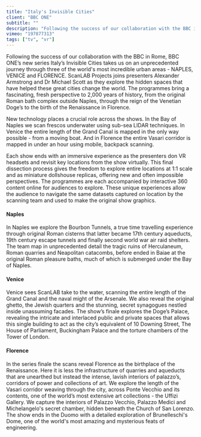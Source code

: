 ```yaml
---
title: "Italy's Invisible Cities"
client: "BBC ONE"
subtitle: ""
description: "Following the success of our collaboration with the BBC in Rome, BBC ONE’s new series Italy’s Invisible Cities takes us on an unprecedented journey through three of the world's most incredible urban areas."
vimeo: "197877313"
tags: ["tv", "vr"]
---
```



Following the success of our collaboration with the BBC in Rome, BBC ONE’s new series Italy’s Invisible Cities takes us on an unprecedented journey through three of the world's most incredible urban areas - NAPLES, VENICE and FLORENCE. ScanLAB Projects joins presenters Alexander Armstrong and Dr Michael Scott as they explore the hidden spaces that have helped these great cities change the world. The programmes bring a fascinating, fresh perspective to 2,000 years of history, from the original Roman bath complex outside Naples, through the reign of the Venetian Doge’s to the birth of the Renaissance in Florence.

<ImageMagic href="BBCitaly.jpg" />

New technology places a crucial role across the shows. In the Bay of Naples we scan frescos underwater using sub-sea LIDAR techniques. In Venice the entire length of the Grand Canal is mapped in the only way possible - from a moving boat. And in Florence the entire Vasari corridor is mapped in under an hour using mobile, backpack scanning.

Each show ends with an immersive experience as the presenters don VR headsets and revisit key locations from the show virtually. This final dissection process gives the freedom to explore entire locations at 1:1 scale and as miniature dollshouse replicas, offering new and often impossible perspectives. The programmes are each accompanied by interactive 360 content online for audiences to explore. These unique experiences allow the audience to navigate the same datasets captured on location by the scanning team and used to make the original show graphics.

#### Naples

In Naples we explore the Bourbon Tunnels, a true time travelling experience through original Roman cisterns that latter became 17th century aqueducts, 19th century escape tunnels and finally second world war air raid shelters. The team map in unprecedented detail the tragic ruins of Herculaneum, Roman quarries and Neapolitan catacombs, before ended in Baiae at the original Roman pleasure baths, much of which is submerged under the Bay of Naples.

<ImageMagic href="ItalysInvisibleCities_Naples_Herculaneum_01.jpg" />
<ImageMagic href="ItalysInvisibleCities_Naples_NewQuarry_01.jpg" />

#### Venice

Venice sees ScanLAB take to the water, scanning the entire length of the Grand Canal and the naval might of the Arsenale. We also reveal the original ghetto, the Jewish quarters and the stunning, secret synagogues nestled inside unassuming facades. The show’s finale explores the Doge’s Palace, revealing the intricate and interlaced public and private spaces that allows this single building to act as the city’s equivalent of 10 Downing Street, The House of Parliament, Buckingham Palace and the torture chambers of the Tower of London.

<ImageMagic href="ItalysInvisibleCities_Venice_Canal_02.jpg" />
<ImageMagic href="ItalysInvisibleCities_Venice_Ghetto_01.jpg" />

#### Florence

In the series finale the scans reveal Florence as the birthplace of the Renaissance. Here it is less the infrastructure of quarries and aqueducts that are unearthed but instead the intense, lavish interiors of palazzo’s, corridors of power and collections of art. We explore the length of the Vasari corridor weaving through the city, across Ponte Vecchio and its contents, one of the world’s most extensive art collections - the Uffizi Gallery. We capture the interiors of Palazzo Vecchio, Palazzo Medici and Michelangelo's secret chamber, hidden beneath the Church of San Lorenzo. The show ends in the Duomo with a detailed exploration of Brunelleschi's Dome, one of the world's most amazing and mysterious feats of engineering.

<ImageMagic href="ItalysInvisibleCities_Florence_Pisa_01.jpg" />
<ImageMagic href="ItalysInvisibleCities_Florence_PalazzoMedici_01.jpg" />
<ImageMagic href="ItalysInvisibleCities_Florence_Duomo_02.jpg" />
